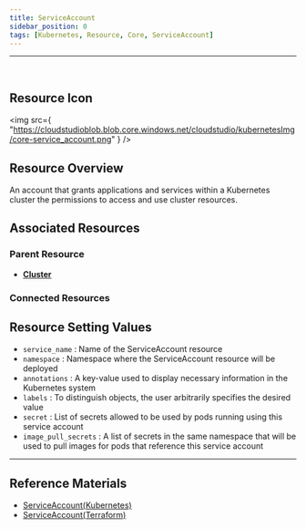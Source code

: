 ```yaml
---
title: ServiceAccount
sidebar_position: 0
tags: [Kubernetes, Resource, Core, ServiceAccount]
---
```



<hr />
<br />


## Resource Icon

<img
    src={
        "https://cloudstudioblob.blob.core.windows.net/cloudstudio/kubernetesImg/core-service_account.png"
    }
/>

## Resource Overview

An account that grants applications and services within a Kubernetes cluster the permissions to access and use cluster resources.

## Associated Resources

### Parent Resource

-   [**Cluster**](https://docs.cstudio.app/en/docs/resource/kubernetes/Base/Cluster)

### Connected Resources


## Resource Setting Values

-   `service_name` : Name of the ServiceAccount resource
-   `namespace` : Namespace where the ServiceAccount resource will be deployed
-   `annotations` : A key-value used to display necessary information in the Kubernetes system
-   `labels` : To distinguish objects, the user arbitrarily specifies the desired value
-   `secret` : List of secrets allowed to be used by pods running using this service account
-   `image_pull_secrets` : A list of secrets in the same namespace that will be used to pull images for pods that reference this service account



---

## Reference Materials

-   [ServiceAccount(Kubernetes)](https://kubernetes.io/en/docs/concepts/security/service-accounts/)
-   [ServiceAccount(Terraform)](https://registry.terraform.io/providers/hashicorp/kubernetes/latest/en/docs/resources/service_account)
